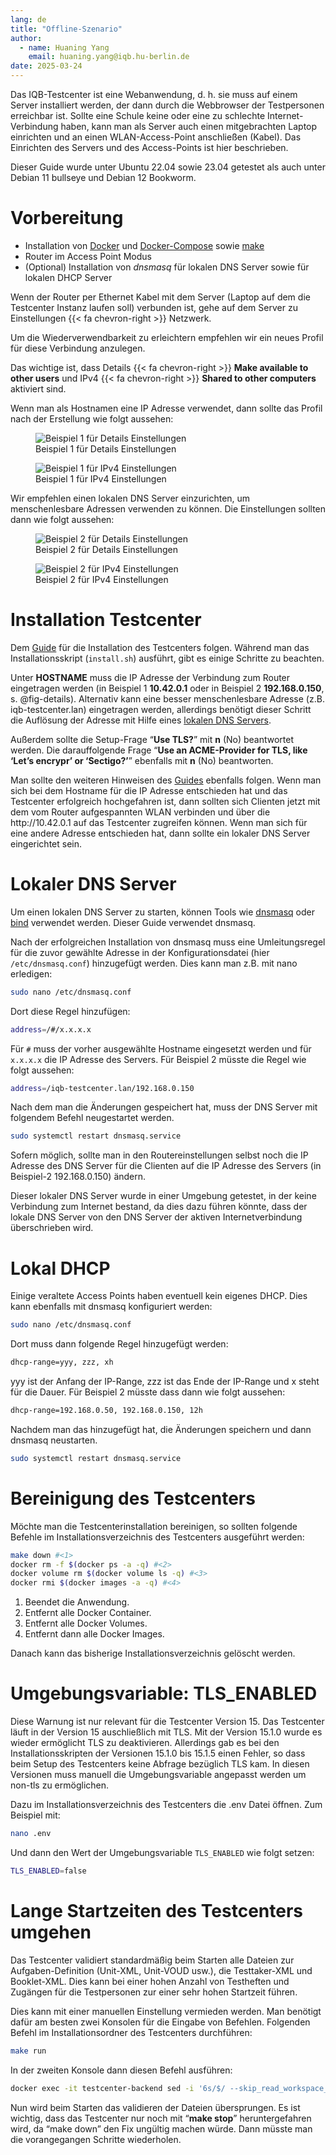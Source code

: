 ```yaml
---
lang: de
title: "Offline-Szenario"
author:
  - name: Huaning Yang
    email: huaning.yang@iqb.hu-berlin.de
date: 2025-03-24
---
```


Das IQB-Testcenter ist eine Webanwendung, d. h. sie muss auf einem Server installiert werden, der dann durch die Webbrowser der Testpersonen erreichbar ist. Sollte eine Schule keine oder eine zu schlechte Internet-Verbindung haben, kann man als Server auch einen mitgebrachten Laptop einrichten und an einen WLAN-Access-Point anschließen (Kabel). Das Einrichten des Servers und des Access-Points ist hier beschrieben.

::: {.callout-note}
Dieser Guide wurde unter Ubuntu 22.04 sowie 23.04 getestet als auch unter Debian 11 bullseye und Debian 12 Bookworm.
:::


# Vorbereitung

- Installation von [Docker](https://docs.docker.com/engine/install/ubuntu/#installation-methods) und [Docker-Compose](https://docs.docker.com/compose/install/standalone/#on-linux) sowie [make](https://www.gnu.org/software/make/)
- Router im Access Point Modus
- (Optional) Installation von _dnsmasq_ für lokalen DNS Server sowie für lokalen DHCP Server

Wenn der Router per Ethernet Kabel mit dem Server (Laptop auf dem die Testcenter Instanz laufen soll) verbunden ist, gehe auf dem Server zu Einstellungen {{< fa chevron-right >}} Netzwerk.

Um die Wiederverwendbarkeit zu erleichtern empfehlen wir ein neues Profil für diese Verbindung anzulegen.

Das wichtige ist, dass Details {{< fa chevron-right >}} **Make available to other users** und IPv4 {{< fa chevron-right >}} **Shared to other computers** aktiviert sind.

Wenn man als Hostnamen eine IP Adresse verwendet, dann sollte das Profil nach der Erstellung wie folgt aussehen:

![Beispiel 1 für Details Einstellungen](offline1.png){#fig-details}

![Beispiel 1 für IPv4 Einstellungen](offline2.png){#fig-ipv4}

Wir empfehlen einen lokalen DNS Server einzurichten, um menschenlesbare Adressen verwenden zu können. Die Einstellungen sollten dann wie folgt aussehen:

![Beispiel 2 für Details Einstellungen](offline3.png){#fig-details2}

![Beispiel 2 für IPv4 Einstellungen](offline4.png){#fig-ipv42}

# Installation Testcenter

Dem [Guide](https://pages.cms.hu-berlin.de/iqb/testcenter/pages/installation-prod.html) für die Installation des Testcenters folgen.
Während man das Installationsskript (`install.sh`) ausführt, gibt es einige Schritte zu beachten.

Unter **HOSTNAME** muss die IP Adresse der Verbindung zum Router eingetragen werden (in Beispiel 1 **10.42.0.1** oder in Beispiel 2 **192.168.0.150**, s. @fig-details). Alternativ kann eine besser menschenlesbare Adresse (z.B. iqb-testcenter.lan) eingetragen werden, allerdings benötigt dieser Schritt die Auflösung der Adresse mit Hilfe eines [lokalen DNS Servers](#lokaler-dns-server).

Außerdem sollte die Setup-Frage "**Use TLS?**" mit **n** (No) beantwortet werden.
Die darauffolgende Frage "**Use an ACME-Provider for TLS, like 'Let's encrypr' or 'Sectigo?'**" ebenfalls mit **n** (No) beantworten.

Man sollte den weiteren Hinweisen des [Guides](https://pages.cms.hu-berlin.de/iqb/testcenter/pages/installation-prod.html) ebenfalls folgen. Wenn man sich bei dem Hostname für die IP Adresse entschieden hat und das Testcenter erfolgreich hochgefahren ist, dann sollten sich Clienten jetzt mit dem vom Router aufgespannten WLAN verbinden und über die http://10.42.0.1 auf das Testcenter zugreifen können. Wenn man sich für eine andere Adresse entschieden hat, dann sollte ein lokaler DNS Server eingerichtet sein.

# Lokaler DNS Server

Um einen lokalen DNS Server zu starten, können Tools wie [dnsmasq](https://wiki.ubuntuusers.de/Dnsmasq/) oder [bind](https://wiki.ubuntuusers.de/DNS-Server_Bind/) verwendet werden.
Dieser Guide verwendet dnsmasq.

Nach der erfolgreichen Installation von dnsmasq muss eine Umleitungsregel für die zuvor gewählte Adresse in der Konfigurationsdatei (hier `/etc/dnsmasq.conf`) hinzugefügt werden. Dies kann man z.B. mit nano erledigen:

```bash
sudo nano /etc/dnsmasq.conf
```

Dort diese Regel hinzufügen:

```bash
address=/#/x.x.x.x
```

Für `#` muss der vorher ausgewählte Hostname eingesetzt werden und für `x.x.x.x` die IP Adresse des Servers. Für Beispiel 2 müsste die Regel wie folgt aussehen:

```bash
address=/iqb-testcenter.lan/192.168.0.150
```

Nach dem man die Änderungen gespeichert hat, muss der DNS Server mit folgendem Befehl neugestartet werden.

```bash
sudo systemctl restart dnsmasq.service
```

Sofern möglich, sollte man in den Routereinstellungen selbst noch die IP Adresse des DNS Server für die Clienten auf die IP Adresse des Servers (in Beispiel-2 192.168.0.150) ändern.

::: {.callout-note}
Dieser lokaler DNS Server wurde in einer Umgebung getestet, in der keine Verbindung zum Internet bestand, da dies dazu führen könnte, dass der lokale DNS Server von den DNS Server der aktiven Internetverbindung überschrieben wird.
:::

# Lokal DHCP
Einige veraltete Access Points haben eventuell kein eigenes DHCP. Dies kann ebenfalls mit dnsmasq konfiguriert werden:

```bash
sudo nano /etc/dnsmasq.conf
```

Dort muss dann folgende Regel hinzugefügt werden:

```bash
dhcp-range=yyy, zzz, xh
```
yyy ist der Anfang der IP-Range, zzz ist das Ende der IP-Range und x steht für die Dauer.
Für Beispiel 2 müsste dass dann wie folgt aussehen:

```bash
dhcp-range=192.168.0.50, 192.168.0.150, 12h
```

Nachdem man das hinzugefügt hat, die Änderungen speichern und dann dnsmasq neustarten.

```bash
sudo systemctl restart dnsmasq.service
```

# Bereinigung des Testcenters

Möchte man die Testcenterinstallation bereinigen, so sollten folgende Befehle im Installationsverzeichnis des Testcenters ausgeführt werden:

```bash {code-line-numbers="true"}
make down #<1>
docker rm -f $(docker ps -a -q) #<2>
docker volume rm $(docker volume ls -q) #<3>
docker rmi $(docker images -a -q) #<4>
```

1. Beendet die Anwendung.
2. Entfernt alle Docker Container.
3. Entfernt alle Docker Volumes.
4. Entfernt dann alle Docker Images.

Danach kann das bisherige Installationsverzeichnis gelöscht werden.

# Umgebungsvariable: TLS_ENABLED 

:::{.callout-warning}
Diese Warnung ist nur relevant für die Testcenter Version 15.
Das Testcenter läuft in der Version 15 auschließlich mit TLS. Mit der Version 15.1.0 wurde es wieder ermöglicht TLS zu deaktivieren. Allerdings gab es bei den Installationsskripten der Versionen 15.1.0 bis 15.1.5 einen Fehler, so dass beim Setup des Testcenters keine Abfrage bezüglich TLS kam. In diesen Versionen muss manuell die Umgebungsvariable angepasst werden um non-tls zu ermöglichen.
:::

Dazu im Installationsverzeichnis des Testcenters die .env Datei öffnen. Zum Beispiel mit:

```bash
nano .env
```

Und dann den Wert der Umgebungsvariable `TLS_ENABLED` wie folgt setzen:

```bash
TLS_ENABLED=false
```

# Lange Startzeiten des Testcenters umgehen

Das Testcenter validiert standardmäßig beim Starten alle Dateien zur Aufgaben-Definition (Unit-XML, Unit-VOUD usw.), die Testtaker-XML und Booklet-XML. Dies kann bei einer hohen Anzahl von Testheften und Zugängen für die Testpersonen zur einer sehr hohen Startzeit führen.

Dies kann mit einer manuellen Einstellung vermieden werden.
Man benötigt dafür am besten zwei Konsolen für die Eingabe von Befehlen.
Folgenden Befehl im Installationsordner des Testcenters durchführen:

```bash
make run
```

In der zweiten Konsole dann diesen Befehl ausführen:

```bash
docker exec -it testcenter-backend sed -i '6s/$/ --skip_read_workspace_files/' /entrypoint.sh
```

Nun wird beim Starten das validieren der Dateien übersprungen.
Es ist wichtig, dass das Testcenter nur noch mit "**make stop**" heruntergefahren wird, da "make down" den Fix ungültig machen würde. Dann müsste man die vorangegangen Schritte wiederholen.
